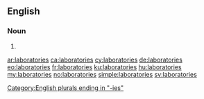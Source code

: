 ==English==

===Noun===
{{head|en|noun plural form}}

# {{plural of|laboratory|lang=en}}

[[Category:English plurals ending in "-ies"]]

[[ar:laboratories]]
[[ca:laboratories]]
[[cy:laboratories]]
[[de:laboratories]]
[[eo:laboratories]]
[[fr:laboratories]]
[[ku:laboratories]]
[[hu:laboratories]]
[[my:laboratories]]
[[no:laboratories]]
[[simple:laboratories]]
[[sv:laboratories]]